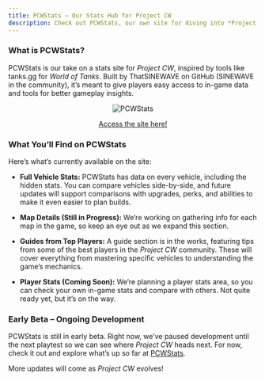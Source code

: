 ```yaml
---
title: PCWStats – Our Stats Hub for Project CW
description: Check out PCWStats, our own site for diving into *Project CW* stats, vehicle comparisons, maps, and more.
---
```


### What is PCWStats?
PCWStats is our take on a stats site for *Project CW*, inspired by tools like tanks.gg for *World of Tanks*. Built by ThatSINEWAVE on GitHub (SINEWAVE in the community), it’s meant to give players easy access to in-game data and tools for better gameplay insights.

<div align="center">

![PCWStats](https://raw.githubusercontent.com/ThatSINEWAVE/pcw-bughunters/refs/heads/main/images/resources/stats-website/pcwstats.png)

[Access the site here!](https://thatsinewave.github.io/PCWStats)

</div>

### What You’ll Find on PCWStats

Here’s what’s currently available on the site:

- **Full Vehicle Stats:**
  PCWStats has data on every vehicle, including the hidden stats. You can compare vehicles side-by-side, and future updates will support comparisons with upgrades, perks, and abilities to make it even easier to plan builds.

- **Map Details (Still in Progress):**
  We’re working on gathering info for each map in the game, so keep an eye out as we expand this section.

- **Guides from Top Players:**
  A guide section is in the works, featuring tips from some of the best players in the *Project CW* community. These will cover everything from mastering specific vehicles to understanding the game’s mechanics.

- **Player Stats (Coming Soon):**
  We’re planning a player stats area, so you can check your own in-game stats and compare with others. Not quite ready yet, but it’s on the way.

### Early Beta – Ongoing Development

PCWStats is still in early beta. Right now, we’ve paused development until the next playtest so we can see where *Project CW* heads next. For now, check it out and explore what’s up so far at [PCWStats](https://thatsinewave.github.io/PCWStats/).

More updates will come as *Project CW* evolves!